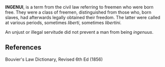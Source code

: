 '''INGENUI''', is a term from the civil law referring to freemen who were born free. They were a class of freemen, distinguished from those who, born slaves, had afterwards legally obtained their freedom. The latter were called at various periods, sometimes ''liberti'', sometimes ''libertini''. 

An unjust or illegal servitude did not prevent a man from being ''ingenuus''.


== References ==

Bouvier's Law Dictionary, Revised 6th Ed (1856)